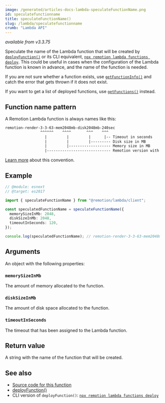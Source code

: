 ```yaml
---
image: /generated/articles-docs-lambda-speculateFunctionName.png
id: speculatefunctionname
title: speculateFunctionName()
slug: /lambda/speculatefunctionname
crumb: "Lambda API"
---
```


_available from v3.3.75_

Speculate the name of the Lambda function that will be created by [`deployFunction()`](/docs/lambda/deployfunction) or its CLI equivalent, [`npx remotion lambda functions deploy`](/docs/lambda/cli/functions). This could be useful in cases when the configuration of the Lambda function is known in advance, and the name of the function is needed.

If you are not sure whether a function exists, use [`getFunctionInfo()`](/docs/lambda/getfunctioninfo) and catch the error that gets thrown if it does not exist.

If you want to get a list of deployed functions, use [`getFunctions()`](/docs/lambda/getfunctions) instead.

## Function name pattern

A Remotion Lambda function is always names like this:

```txt
remotion-render-3-3-63-mem2048mb-disk2048mb-240sec
                ^^^^^^    ^^^^       ^^^    ^^^
                  |         |         |      |-- Timeout in seconds
                  |         |         |--------- Disk size in MB
                  |         |------------------- Memory size in MB
                  |----------------------------- Remotion version with dots replaced by dashes
```

[Learn more](/docs/lambda/naming-convention) about this convention.

## Example

```ts twoslash
// @module: esnext
// @target: es2017

import { speculateFunctionName } from "@remotion/lambda/client";

const speculatedFunctionName = speculateFunctionName({
  memorySizeInMb: 2048,
  diskSizeInMb: 2048,
  timeoutInSeconds: 120,
});

console.log(speculatedFunctionName); // remotion-render-3-3-63-mem2048mb-disk2048mb-120sec
```

## Arguments

An object with the following properties:

### `memorySizeInMb`

The amount of memory allocated to the function.

### `diskSizeInMb`

The amount of disk space allocated to the function.

### `timeoutInSeconds`

The timeout that has been assigned to the Lambda function.

## Return value

A string with the name of the function that will be created.

## See also

- [Source code for this function](https://github.com/remotion-dev/remotion/blob/main/packages/lambda/src/api/speculate-function-name.ts)
- [deployFunction()](/docs/lambda/deployfunction)
- CLI version of `deployFunction()`: [`npx remotion lambda functions deploy`](/docs/lambda/cli/functions#deploy)
